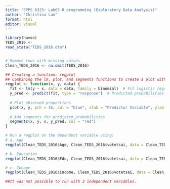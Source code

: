 ---
title: "EPPS 6323: Lab03 R programming (Exploratory Data Analysis)"
author: "Christina Lam"
format: html
editor: visual
---

```{r}
library(haven) 
TEDS_2016 <- 
read_stata("TEDS_2016.dta") 


# Remove rows with missing values
Clean_TEDS_2016 <- na.omit(TEDS_2016)
```

```{r}


## Creating a function: regplot 
## Combining the lm, plot, and segments functions to create a plot with predicted probabilities for each category of the dependent variable as votetsai
regplot <- function(x, y, data) {
  fit <- lm(y ~ x, data = data, family = binomial)  # Fit logistic regression model
  y_pred <- predict(fit, type = "response")  # Predicted probabilities
  
  # Plot observed proportions
  plot(x, y, pch = 16, col = "blue", xlab = "Predictor Variable", ylab = "Dependent Variable")
  
  # Add segments for predicted probabilities
  segments(x, y, x, y_pred, col = "red")
}


```

```{r}
# Run a regplot on the dependent variable using:
# a. Age
regplot(Clean_TEDS_2016$Age, Clean_TEDS_2016$votetsai, data = Clean_TEDS_2016)

# b. Education
regplot(Clean_TEDS_2016$Edu, Clean_TEDS_2016$votetsai, data = Clean_TEDS_2016)

# c. Income
regplot(Clean_TEDS_2016$income, Clean_TEDS_2016$votetsai, data = Clean_TEDS_2016)


```

```{r}
##It was not possible to run with 3 independent variables.
```
